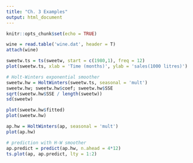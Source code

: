 ```yaml
---
title: "Ch. 3 Examples"
output: html_document
---
```


```r
knitr::opts_chunk$set(echo = TRUE)
```

```r
wine = read.table('wine.dat', header = T)
attach(wine)

sweetw.ts = ts(sweetw, start = c(1980,1), freq = 12)
plot(sweetw.ts, xlab = 'Time (months)', ylab = 'sales(1000 litres)')

# Holt-Winters exponential smoother
sweetw.hw = HoltWinters(sweetw.ts, seasonal = 'mult')
sweetw.hw; sweetw.hw$coef; sweetw.hw$SSE
sqrt(sweetw.hw$SSE / length(sweetw))
sd(sweetw)

plot(sweetw.hw$fitted)
plot(sweetw.hw)
```

```r
ap.hw = HoltWinters(ap, seasonal = 'mult')
plot(ap.hw)

# prediction with H-W smoother
ap.predict = predict(ap.hw, n.ahead = 4*12)
ts.plot(ap, ap.predict, lty = 1:2)
```